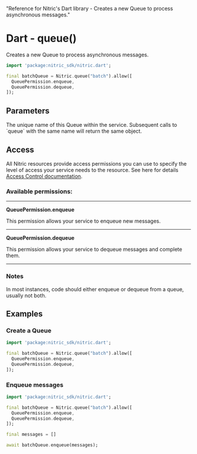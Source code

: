   "Reference for Nitric's Dart library - Creates a new Queue to process asynchronous messages."

# Dart - queue()

Creates a new Queue to process asynchronous messages.

```dart
import 'package:nitric_sdk/nitric.dart';

final batchQueue = Nitric.queue("batch").allow([
  QueuePermission.enqueue,
  QueuePermission.dequeue,
]);
```

## Parameters

<Properties>
  <Property name="name" required type="String">
    The unique name of this Queue within the service. Subsequent calls to
    `queue` with the same name will return the same object.
  </Property>
</Properties>

## Access

All Nitric resources provide access permissions you can use to specify the level of access your service needs to the resource. See here for details [Access Control documentation](/concepts/access-control).

### Available permissions:

---

**QueuePermission.enqueue**

This permission allows your service to enqueue new messages.

---

**QueuePermission.dequeue**

This permission allows your service to dequeue messages and complete them.

---

### Notes

In most instances, code should either enqueue or dequeue from a queue, usually not both.

## Examples

### Create a Queue

```dart
import 'package:nitric_sdk/nitric.dart';

final batchQueue = Nitric.queue("batch").allow([
  QueuePermission.enqueue,
  QueuePermission.dequeue,
]);
```

### Enqueue messages

```dart
import 'package:nitric_sdk/nitric.dart';

final batchQueue = Nitric.queue("batch").allow([
  QueuePermission.enqueue,
  QueuePermission.dequeue,
]);

final messages = []

await batchQueue.enqueue(messages);
```
